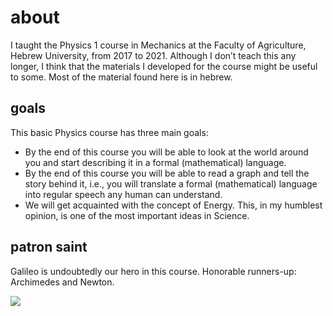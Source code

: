 # about {.unnumbered}
I taught the Physics 1 course in Mechanics at the Faculty of Agriculture, Hebrew University, from 2017 to 2021. Although I don't teach this any longer, I think that the materials I developed for the course might be useful to some. Most of the material found here is in hebrew.

## goals {.unnumbered}

This basic Physics course has three main goals:

* By the end of this course you will be able to look at the world around you and start describing it in a formal (mathematical) language.
* By the end of this course you will be able to read a graph and tell the story behind it, i.e., you will translate a formal (mathematical) language into regular speech any human can understand.
* We will get acquainted with the concept of Energy. This, in my humblest opinion, is one of the most important ideas in Science.

## patron saint {.unnumbered}

Galileo is undoubtedly our hero in this course. Honorable runners-up: Archimedes and Newton.

![](/archive/gifs/Galileo-quote.png)
